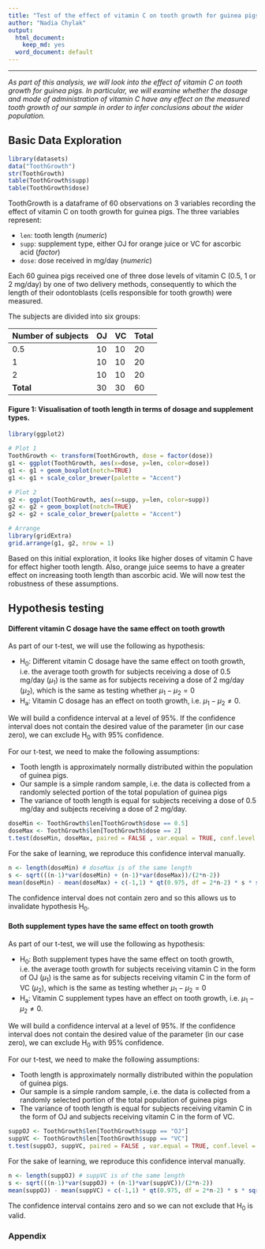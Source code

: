 ```yaml
---
title: "Test of the effect of vitamin C on tooth growth for guinea pigs"
author: "Nadia Chylak"
output:
  html_document: 
    keep_md: yes
  word_document: default
---
```


****
*As part of this analysis, we will look into the effect of vitamin C on tooth growth for guinea pigs. In particular, we will examine whether the dosage and mode of administration of vitamin C have any effect on the measured tooth growth of our sample in order to infer conclusions about the wider population.*

## Basic Data Exploration 
```r
library(datasets)
data("ToothGrowth")
str(ToothGrowth)
table(ToothGrowth$supp)
table(ToothGrowth$dose)
```
ToothGrowth is a dataframe of 60 observations on 3 variables recording the effect of vitamin C on tooth growth for guinea pigs. The three variables represent: 

* `len`: tooth length (*numeric*)
* `supp`: supplement type, either OJ for orange juice or VC for ascorbic acid (*factor*)
* `dose`: dose received in mg/day (*numeric*)

Each 60 guinea pigs received one of three dose levels of vitamin C (0.5, 1 or 2 mg/day) by one of two delivery methods, consequently to which the length of their odontoblasts (cells responsible for tooth growth) were measured.

The subjects are divided into six groups:

Number of subjects | OJ | VC | Total
------------- | ------------- | ------------- | -------------
0.5 | 10 | 10 | 20 
1 | 10 | 10 | 20   
2 | 10 | 10 | 20 
**Total** | 30 | 30 | 60 

#### Figure 1: Visualisation of tooth length in terms of dosage and supplement types.

```r
library(ggplot2)

# Plot 1
ToothGrowth <- transform(ToothGrowth, dose = factor(dose))
g1 <- ggplot(ToothGrowth, aes(x=dose, y=len, color=dose))
g1 <- g1 + geom_boxplot(notch=TRUE)
g1 <- g1 + scale_color_brewer(palette = "Accent")

# Plot 2
g2 <- ggplot(ToothGrowth, aes(x=supp, y=len, color=supp))
g2 <- g2 + geom_boxplot(notch=TRUE)
g2 <- g2 + scale_color_brewer(palette = "Accent")

# Arrange
library(gridExtra)
grid.arrange(g1, g2, nrow = 1)
```

Based on this initial exploration, it looks like higher doses of vitamin C have for effect higher tooth length. Also, orange juice seems to have a greater effect on increasing tooth length than ascorbic acid. We will now test the robustness of these assumptions.

## Hypothesis testing

#### Different vitamin C dosage have the same effect on tooth growth

As part of our t-test, we will use the following as hypothesis:

* H<sub>0</sub>: Different vitamin C dosage have the same effect on tooth growth, i.e. the average tooth growth for subjects receiving a dose of 0.5 mg/day ($\mu_{1}$) is the same as for subjects receiving a dose of 2 mg/day ($\mu_{2}$), which is the same as testing whether $\mu_{1} - \mu_{2} = 0$  
* H<sub>a</sub>: Vitamin C dosage has an effect on tooth growth, i.e. $\mu_{1} - \mu_{2} \neq 0$. 

We will build a confidence interval at a level of 95%. If the confidence interval does not contain the desired value of the parameter (in our case zero), we can exclude H<sub>0</sub> with 95% confidence.

For our t-test, we need to make the following assumptions: 

* Tooth length is approximately normally distributed within the population of guinea pigs.
* Our sample is a simple random sample, i.e. the data is collected from a randomly selected portion of the total population of guinea pigs
* The variance of tooth length is equal for subjects receiving a dose of 0.5 mg/day and subjects receiving a dose of 2 mg/day. 

```r
doseMin <- ToothGrowth$len[ToothGrowth$dose == 0.5]
doseMax <- ToothGrowth$len[ToothGrowth$dose == 2]
t.test(doseMin, doseMax, paired = FALSE , var.equal = TRUE, conf.level = 0.95)$conf.int[1:2]
```

For the sake of learning, we reproduce this confidence interval manually.

```r
n <- length(doseMin) # doseMax is of the same length
s <- sqrt(((n-1)*var(doseMin) + (n-1)*var(doseMax))/(2*n-2))
mean(doseMin) - mean(doseMax) + c(-1,1) * qt(0.975, df = 2*n-2) * s * sqrt(1/n+1/n)
```

The confidence interval does not contain zero and so this allows us to invalidate hypothesis H<sub>0</sub>.

#### Both supplement types have the same effect on tooth growth

As part of our t-test, we will use the following as hypothesis:

* H<sub>0</sub>: Both supplement types have the same effect on tooth growth, i.e. the average tooth growth for subjects receiving vitamin C in the form of OJ ($\mu_{1}$) is the same as for subjects receiving vitamin C in the form of VC ($\mu_{2}$), which is the same as testing whether $\mu_{1} - \mu_{2} = 0$  
* H<sub>a</sub>: Vitamin C supplement types have an effect on tooth growth, i.e. $\mu_{1} - \mu_{2} \neq 0$. 

We will build a confidence interval at a level of 95%. If the confidence interval does not contain the desired value of the parameter (in our case zero), we can exclude H<sub>0</sub> with 95% confidence.

For our t-test, we need to make the following assumptions: 

* Tooth length is approximately normally distributed within the population of guinea pigs.
* Our sample is a simple random sample, i.e. the data is collected from a randomly selected portion of the total population of guinea pigs
* The variance of tooth length is equal for subjects receiving vitamin C in the form of OJ and subjects receiving vitamin C in the form of VC. 

```r
suppOJ <- ToothGrowth$len[ToothGrowth$supp == "OJ"]
suppVC <- ToothGrowth$len[ToothGrowth$supp == "VC"]
t.test(suppOJ, suppVC, paired = FALSE , var.equal = TRUE, conf.level = 0.95)$conf.int[1:2]
```

For the sake of learning, we reproduce this confidence interval manually.

```r
n <- length(suppOJ) # suppVC is of the same length
s <- sqrt(((n-1)*var(suppOJ) + (n-1)*var(suppVC))/(2*n-2))
mean(suppOJ) - mean(suppVC) + c(-1,1) * qt(0.975, df = 2*n-2) * s * sqrt(1/n+1/n)
```

The confidence interval contains zero and so we can not exclude that H<sub>0</sub> is valid.

### Appendix
```r
```